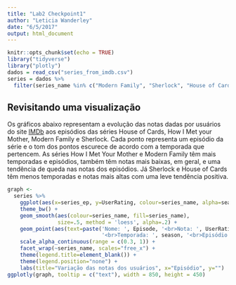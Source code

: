 ```yaml
---
title: "Lab2 Checkpoint1"
author: "Leticia Wanderley"
date: "6/5/2017"
output: html_document
---
```


```r
knitr::opts_chunk$set(echo = TRUE)
library("tidyverse")
library("plotly")
dados = read_csv("series_from_imdb.csv")
series = dados %>% 
  filter(series_name %in% c("Modern Family", "Sherlock", "House of Cards", "How I Met Your Mother"))
```

## Revisitando uma visualização

Os gráficos abaixo representam a evolução das notas dadas por usuários do site [IMDb](http://www.imdb.com/) aos episódios das séries House of Cards, How I Met your Mother, Modern Family e Sherlock. Cada ponto representa um episódio da série e o tom dos pontos escurece de acordo com a temporada que pertencem. As séries How I Met Your Mother e Modern Family têm mais temporadas e episódios, também têm notas mais baixas, em geral, e uma tendência de queda nas notas dos episódios. Já Sherlock e House of Cards têm menos temporadas e notas mais altas com uma leve tendência positiva.


```r
graph <- 
  series %>%
    ggplot(aes(x=series_ep, y=UserRating, colour=series_name, alpha=season)) + 
    theme_bw() +
    geom_smooth(aes(colour=series_name, fill=series_name),
                size=.5, method = 'loess', alpha=.2) +
    geom_point(aes(text=paste('Nome: ', Episode, '<br>Nota: ', UserRating, 
                              '<br>Temporada: ', season, '<br>Episódio: ', series_ep)), size=.9) +
    scale_alpha_continuous(range = c(0.3, 1)) +
    facet_wrap(~series_name, scales="free_x") +
    theme(legend.title=element_blank()) +
    theme(legend.position="none") +
    labs(title="Variação das notas dos usuários", x="Episódio", y="") 
ggplotly(graph, tooltip = c("text"), width = 850, height = 450)
```
